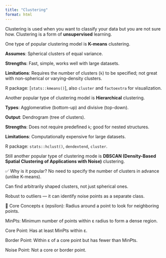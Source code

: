 ```yaml
---
title: "Clustering"
format: html
---
```


Clustering is used when you want to classify your data but you are not sure how. Clustering is a form of **unsupervised** learning.

One type of popular clustering model is **K-means** clustering.

**Assumes**: Spherical clusters of equal variance.

**Strengths**: Fast, simple, works well with large datasets.

**Limitations**: Requires the number of clusters (`k`) to be specified; not great with non-spherical or varying-density clusters.

R package: \[`stats::kmeans()`\], also `cluster` and `factoextra` for visualization.

Another popular type of clustering model is **Hierarchical** clustering.

**Types**: Agglomerative (bottom-up) and divisive (top-down).

**Output**: Dendrogram (tree of clusters).

**Strengths**: Does not require predefined `k`; good for nested structures.

**Limitations**: Computationally expensive for large datasets.

R package: `stats::hclust()`, `dendextend`, `cluster`.

Still another popular type of clustering mode is **DBSCAN (Density-Based Spatial Clustering of Applications with Noise)** clustering.

✅ Why is it popular?
No need to specify the number of clusters in advance (unlike K-means).

Can find arbitrarily shaped clusters, not just spherical ones.

Robust to outliers — it can identify noise points as a separate class.

🧠 Core Concepts
ε (epsilon): Radius around a point to look for neighboring points.

MinPts: Minimum number of points within ε radius to form a dense region.

Core Point: Has at least MinPts within ε.

Border Point: Within ε of a core point but has fewer than MinPts.

Noise Point: Not a core or border point.

